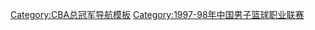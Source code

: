 {{Navbox with collapsible groups
| name = 1997-98赛季CBA总冠军
| titlestyle = background:#FAC001;color:#BA5730
| title = [[八一南昌火箭篮球俱乐部|{{color|#BA5730|八一火箭}}]] [[1998年CBA总决赛|{{color|#BA5730|1997-98赛季CBA总冠军}}]]
| state = {{{state|autocollapse}}}
| selected = {{{1|}}}
| listclass = hlist
| groupstyle = background:#FAC001;color:#BA5730
| group1 = 总决赛报名球员
| abbr1 = 1
| list1 = 
* 4 [[范斌 (篮球)|范斌]]
* 5 [[阿的江|阿的江·苏莱曼]]
* 6 [[刘强 (篮球运动员)|刘强]]
* 9 [[陈可 (篮球运动员)|陈可]]
* 10 [[刘玉栋]]
* 11 [[李楠 (篮球运动员)|李楠]]
* 13 [[张劲松]]
* 14 [[王治郅]]
| group2 = 其他球员
| abbr2 = 2
| list2 = 
* 7 [[李可 (篮球运动员)|李可]]
* 8 [[闫宇峰]]
* 12 [[遇俊锴]]
* 15 [[王胜 (1971年)|王胜]]
| belowstyle = background:#FAC001;color:#BA5730
| below = 主教练：[[王非|{{color|#BA5730|王非}}]]
}}<noinclude>
[[Category:CBA总冠军导航模板]]
[[Category:1997-98年中国男子篮球职业联赛]]
</noinclude>